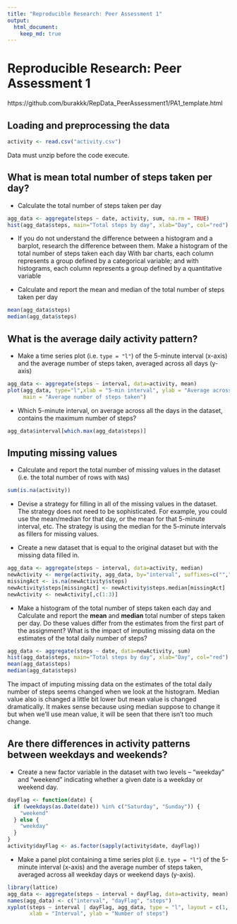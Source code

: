 ```yaml
---
title: "Reproducible Research: Peer Assessment 1"
output: 
  html_document:
    keep_md: true
---
```


Reproducible Research: Peer Assessment 1
========================================
https://github.com/burakkk/RepData_PeerAssessment1/PA1_template.html  

## Loading and preprocessing the data
```r
activity <- read.csv("activity.csv")
```
Data must unzip before the code execute.

## What is mean total number of steps taken per day?
- Calculate the total number of steps taken per day
```r
agg_data <- aggregate(steps ~ date, activity, sum, na.rm = TRUE)
hist(agg_data$steps, main="Total steps by day", xlab="Day", col="red")
```

- If you do not understand the difference between a histogram and a barplot, research the difference between them. Make a histogram of the total number of steps taken each day
With bar charts, each column represents a group defined by a categorical variable; and with histograms, each column represents a group defined by a quantitative variable

- Calculate and report the mean and median of the total number of steps taken per day
```r
mean(agg_data$steps)
median(agg_data$steps)
```

## What is the average daily activity pattern?
- Make a time series plot (i.e. `type = "l"`) of the 5-minute
   interval (x-axis) and the average number of steps taken, averaged
   across all days (y-axis)
```r
agg_data <- aggregate(steps ~ interval, data=activity, mean)
plot(agg_data, type="l",xlab = "5-min interval", ylab = "Average across all days (Steps)", 
     main = "Average number of steps taken")
```

- Which 5-minute interval, on average across all the days in the dataset, contains the maximum number of steps?
```r
agg_data$interval[which.max(agg_data$steps)]
```

## Imputing missing values
- Calculate and report the total number of missing values in the
   dataset (i.e. the total number of rows with `NA`s)
```r
sum(is.na(activity))
```
- Devise a strategy for filling in all of the missing values in the
   dataset. The strategy does not need to be sophisticated. For
   example, you could use the mean/median for that day, or the mean
   for that 5-minute interval, etc.
The strategy is using the median for the 5-minute intervals as fillers for missing values.


- Create a new dataset that is equal to the original dataset but with
   the missing data filled in.
```r
agg_data <- aggregate(steps ~ interval, data=activity, median)
newActivity <- merge(activity, agg_data, by="interval", suffixes=c("",".median"))
missingAct <- is.na(newActivity$steps)
newActivity$steps[missingAct] <- newActivity$steps.median[missingAct]
newActivity <- newActivity[,c(1:3)]
```
- Make a histogram of the total number of steps taken each day and
   Calculate and report the **mean** and **median** total number of
   steps taken per day. Do these values differ from the estimates from
   the first part of the assignment? What is the impact of imputing
   missing data on the estimates of the total daily number of steps?
```r
agg_data <- aggregate(steps ~ date, data=newActivity, sum)
hist(agg_data$steps, main="Total steps by day", xlab="Day", col="red")
mean(agg_data$steps)
median(agg_data$steps)
```
The impact of imputing missing data on the estimates of the total daily number of steps seems changed  when we look at the histogram. Median value also is changed a little bit lower but mean value is changed dramatically. It makes sense because using median suppose to change it but when we'll use mean value, it will be seen that there isn't too much change. 

## Are there differences in activity patterns between weekdays and weekends?
- Create a new factor variable in the dataset with two levels --
   "weekday" and "weekend" indicating whether a given date is a
   weekday or weekend day.

```r
dayFlag <- function(date) {
  if (weekdays(as.Date(date)) %in% c("Saturday", "Sunday")) {
    "weekend"
  } else {
    "weekday"
  }
}
activity$dayFlag <- as.factor(sapply(activity$date, dayFlag))
```

- Make a panel plot containing a time series plot (i.e. `type = "l"`)
   of the 5-minute interval (x-axis) and the average number of steps
   taken, averaged across all weekday days or weekend days
   (y-axis).
```r
library(lattice)
agg_data <- aggregate(steps ~ interval + dayFlag, data=activity, mean)
names(agg_data) <- c("interval", "dayFlag", "steps")
xyplot(steps ~ interval | dayFlag, agg_data, type = "l", layout = c(1, 2), 
       xlab = "Interval", ylab = "Number of steps")
```
